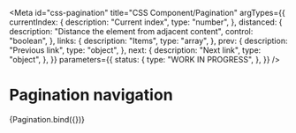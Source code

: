 <!-- @license CC0-1.0 -->


<Meta
  id="css-pagination"
  title="CSS Component/Pagination"
  argTypes={{
    currentIndex: {
      description: "Current index",
      type: "number",
    },
    distanced: {
      description: "Distance the element from adjacent content",
      control: "boolean",
    },
    links: {
      description: "Items",
      type: "array",
    },
    prev: {
      description: "Previous link",
      type: "object",
    },
    next: {
      description: "Next link",
      type: "object",
    },
  }}
  parameters={{
    status: {
      type: "WORK IN PROGRESS",
    },
  }}
/>

# Pagination navigation

<Canvas>
  <Story
    name="Default"
    args={{
      ...defaultArgs,
      currentIndex: 3,
      distanced: true,
      links: [
        {
          href: "./1",
          index: 1,
          title: "Resultaat 1 tot 10",
        },
        {
          href: "./2",
          index: 2,
          title: "Resultaat 11 tot 20",
        },
        {
          href: "./3",
          index: 3,
          title: "Resultaat 21 tot 30",
        },
        {
          href: "./4",
          index: 4,
          title: "Resultaat 31 tot 40",
        },
        {
          href: "./5",
          index: 5,
          title: "Resultaat 41 tot 50",
        },
      ],
      next: {
        href: "./2",
      },
      prev: {
        disabled: true,
      },
    }}
  >
    {Pagination.bind({})}
  </Story>
</Canvas>

<ArgsTable story="Default" />
